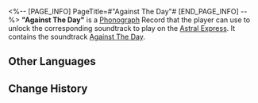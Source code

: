 <%-- [PAGE_INFO]
PageTitle=#"Against The Day"#
[END_PAGE_INFO] --%>
{{Item Infobox
|id          = 210300
|image       = Item Against The Day.png
|type        = Disk
|invCategory = Valuables
|rarity      = 3
|effect      = 
|description = A record that can be played on the Express' phonograph. It might be a chance acquisition or a gift from someone else. All sorts of memories surge up when the music plays &mdash; the smiles, encounters, touches, and the excitement of battle. Maybe that is why people still collect records even as society rapidly advances.<br />The current record contains the track "Against The Day."
}}
{{Description|''The sound of a heartbeat follows like a shadow, accompanied by occasional clashes like metal striking against stone.''}}
'''"Against The Day"''' is a [[Phonograph]] Record that the player can use to unlock the corresponding soundtrack to play on the [[Astral Express]]. It contains the soundtrack [[Against The Day]].

==Other Languages==
{{Other Languages
|en   = "Against The Day"
|zhs  = 《抵抗白昼》
|zht  = 《抵抗白晝》
|ja   = 『白昼への抵抗』
|ko   = ≪대낮에 대한 저항≫
|es   = Resistencia al amanecer
|fr   = «&nbsp;Against The Day&nbsp;»
|ru   = Against The Day
|th   = "Against The Day"
|vi   = "Chống Lại Ban Ngày"
|de   = „Widerstehe der Morgendämmerung“
|id   = "Against The Day"
|pt   = "Against The Day"
}}

==Change History==
{{Change History|2.0}}